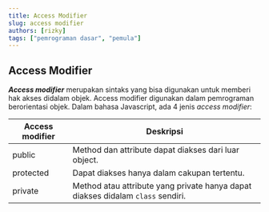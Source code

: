 ```yaml
---
title: Access Modifier
slug: access modifier
authors: [rizky]
tags: ["pemrograman dasar", "pemula"]
---
```


## Access Modifier

_**Access modifier**_ merupakan sintaks yang bisa digunakan untuk memberi hak akses didalam objek. Access modifier digunakan dalam pemrograman berorientasi objek.
Dalam bahasa Javascript, ada 4 jenis _access modifier_:

| Access modifier | Deskripsi                                                                       |
| --------------- | ------------------------------------------------------------------------------- |
| public          | Method dan attribute dapat diakses dari luar object.                            |
| protected       | Dapat diakses hanya dalam cakupan tertentu.                                     |
| private         | Method atau attribute yang private hanya dapat diakses didalam `class` sendiri. |
